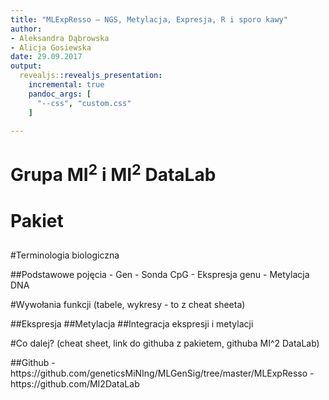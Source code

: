 ```yaml
---
title: "MLExpResso – NGS, Metylacja, Expresja, R i sporo kawy"
author: 
- Aleksandra Dąbrowska
- Alicja Gosiewska
date: 29.09.2017
output: 
  revealjs::revealjs_presentation:
    incremental: true
    pandoc_args: [
      "--css", "custom.css"
    ]
    
---
```

  
# Grupa MI<sup>2</sup> i MI<sup>2</sup> DataLab
  
# Pakiet

## {data-background="prezentacje_biala_fioletowa/Slajd8.PNG"}
## {data-background="prezentacje_biala_fioletowa/Slajd9.PNG"}
## {data-background="prezentacje_biala_fioletowa/Slajd10.PNG"}
## {data-background="prezentacje_biala_fioletowa/Slajd11.PNG"}
## {data-background="prezentacje_biala_fioletowa/Slajd12.PNG"}

#Terminologia biologiczna

##Podstawowe pojęcia
- Gen 
- Sonda CpG
- Ekspresja genu
- Metylacja DNA

#Wywołania funkcji
(tabele, wykresy - to z cheat sheeta)

##Ekspresja
##Metylacja
##Integracja ekspresji i metylacji

#Co dalej?
(cheat sheet, link do githuba z pakietem, githuba MI^2 DataLab)

##Github
- https://github.com/geneticsMiNIng/MLGenSig/tree/master/MLExpResso
- https://github.com/MI2DataLab
